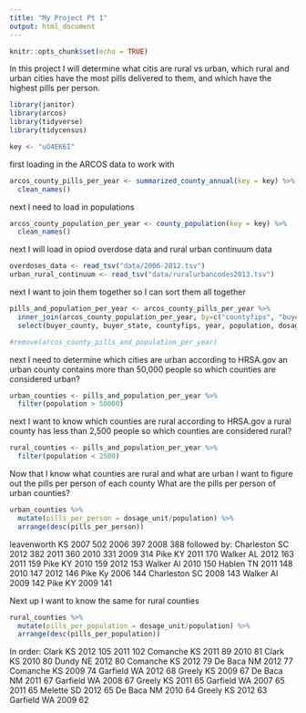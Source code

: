 ```yaml
---
title: "My Project Pt 1"
output: html_document
---
```


```r
knitr::opts_chunk$set(echo = TRUE)
```

In this project I will determine what citis are rural vs urban, which rural and urban cities have the most pills delivered to them, and which have the highest pills per person. 

```r
library(janitor)
library(arcos)
library(tidyverse)
library(tidycensus)
```

```r
key <- "uO4EK6I"
```

first loading in the ARCOS data to work with 

```r
arcos_county_pills_per_year <- summarized_county_annual(key = key) %>% 
  clean_names()
```

next I need to load in populations 

```r
arcos_county_population_per_year <- county_population(key = key) %>%
  clean_names()
```

next I will load in opiod overdose data and rural urban continuum data 

```r
overdoses_data <- read_tsv("data/2006-2012.tsv")
urban_rural_continuum <- read_tsv("data/ruralurbancodes2013.tsv")
```

next I want to join them together so I can sort them all together 

```r
pills_and_population_per_year <- arcos_county_pills_per_year %>%
  inner_join(arcos_county_population_per_year, by=c("countyfips", "buyer_county", "buyer_state", "year")) %>%
  select(buyer_county, buyer_state, countyfips, year, population, dosage_unit)
```

```r
#remove(arcos_county_pills_and_population_per_year)
```

next I need to determine which cities are urban
according to HRSA.gov an urban county contains more than 50,000 people 
so which counties are considered urban?

```r
urban_counties <- pills_and_population_per_year %>%
  filter(population > 50000) 
```

next I want to know which counties are rural 
according to HRSA.gov a rural county has less than 2,500 people
so which counties are considered rural?

```r
rural_counties <- pills_and_population_per_year %>%
  filter(population < 2500)
```

Now that I know what counties are rural and what are urban I want to figure out the pills per person of each county 
What are the pills per person of urban counties?

```r
urban_counties %>%
  mutate(pills_per_person = dosage_unit/population) %>%
  arrange(desc(pills_per_person))
```

leavenworth KS
  2007 502
  2006 397
  2008 388
followed by:
Charleston SC 
  2012 382
  2011 360
  2010 331
  2009 314
Pike KY 
  2011 170
Walker AL 
  2012 163
  2011 159
Pike KY 
  2010 159
  2012 153
Walker Al 
  2010 150
Hablen TN 
  2011 148
  2010 147
  2012 146
Pike Ky 
  2006 144
Charleston SC 
  2008 143
Walker Al 
  2009 142
Pike KY 
  2009 141

Next up I want to know the same for rural counties 

```r
rural_counties %>%
  mutate(pills_per_population = dosage_unit/population) %>%
  arrange(desc(pills_per_population))
```
In order:
Clark KS 
  2012 105
  2011 102
Comanche KS 
  2011 89
  2010 81
Clark KS 
  2010 80
Dundy NE 
  2012 80
Comanche KS 
  2012 79
De Baca NM
  2012 77
Comanche KS
  2009 74
Garfield WA 
  2012 68
Greely KS 
  2009 67
De Baca NM 
  2011 67
Garfield WA 
  2008 67
Greely KS
  2011 65
Garfield WA 
  2007 65
  2011 65
Melette SD 
  2012 65
De Baca NM 
  2010 64
Greely KS
  2012 63
Garfield WA
  2009 62


















